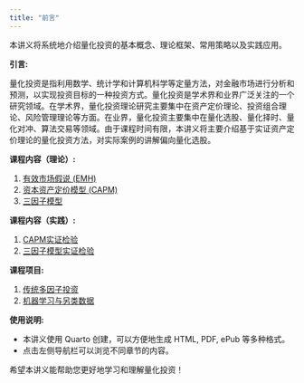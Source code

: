 ```yaml
---
title: "前言"
---
```


本讲义将系统地介绍量化投资的基本概念、理论框架、常用策略以及实践应用。

**引言:**

量化投资是指利用数学、统计学和计算机科学等定量方法，对金融市场进行分析和预测，以实现投资目标的一种投资方式。量化投资是学术界和业界广泛关注的一个研究领域。在学术界，量化投资理论研究主要集中在资产定价理论、投资组合理论、风险管理理论等方面。在业界，量化投资主要集中在量化选股、量化择时、量化对冲、算法交易等领域。由于课程时间有限，本讲义将主要介绍基于实证资产定价理论的量化投资方法，对实际案例的讲解偏向量化选股。

**课程内容（理论）:**

1.  [有效市场假说 (EMH)](01_emh.qmd)
2.  [资本资产定价模型 (CAPM)](02_capm.qmd)
3.  [三因子模型](03_ff3.qmd)

**课程内容（实践）:**

1.  [CAPM实证检验](lab02_capmtest.qmd)
2.  [三因子模型实证检验](lab03_ff3test.qmd)

**课程项目:**

1.  [传统多因子投资](project1_factor.qmd)
2.  [机器学习与另类数据](project2_ml_alt_data.qmd)

**使用说明:**

*   本讲义使用 Quarto 创建，可以方便地生成 HTML, PDF, ePub 等多种格式。
*   点击左侧导航栏可以浏览不同章节的内容。

希望本讲义能帮助您更好地学习和理解量化投资！ 